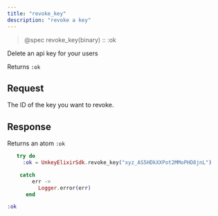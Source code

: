 ```yaml
---
title: "revoke_key"
description: "revoke a key"
---
```


> @spec revoke_key(binary) :: :ok

Delete an api key for your users

Returns `:ok`

## Request

<ParamField path="keyId" type="string" required>
  The ID of the key you want to revoke.
</ParamField>

## Response

Returns an atom `:ok`

<RequestExample>

```elixir
   try do
     :ok = UnkeyElixirSdk.revoke_key("xyz_AS5HDkXXPot2MMoPHD8jnL")

    catch
        err ->
          Logger.error(err)
      end
```

</RequestExample>

<ResponseExample>

```elixir
:ok
```

</ResponseExample>
